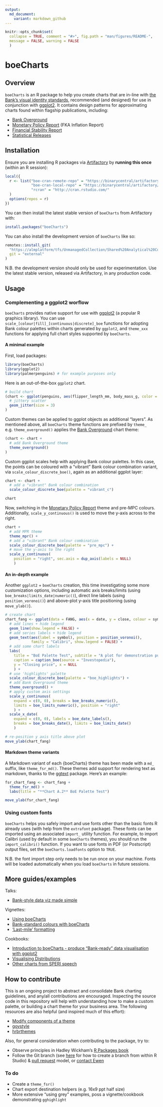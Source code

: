 ```yaml
---
output:
  md_document:
    variant: markdown_github
---
```


<!-- README.md is generated from README.Rmd. Please edit that file -->

```r
knitr::opts_chunk$set(
  collapse = TRUE, comment = "#>", fig.path = "man/figures/README-", 
  message = FALSE, warning = FALSE
  )
```

# boeCharts

## Overview

`boeCharts` is an R package to help you create charts that are in-line with [the Bank's visual identity standards](https://bankofengland.frontify.com/d/RPk6pMZziBFw/bank-standards), recommended (and designed) for use in conjunction with [ggplot2](https://ggplot2.tidyverse.org/). It contains design patterns for approximating charts found within flagship publications, including:

- [Bank Overground](https://www.bankofengland.co.uk/bank-overground)
- [Monetary Policy Report](https://www.bankofengland.co.uk/monetary-policy-report/2019/november-2019) (FKA Inflation Report)
- [Financial Stability Report](https://www.bankofengland.co.uk/financial-stability-report/2019/july-2019)
- [Statistical Releases](https://www.bankofengland.co.uk/statistics/money-and-credit/2019/april-2019)

## Installation

Ensure you are installing R packages via [Artifactory](https://binarycentral/artifactory/webapp/#/home) by **running this once** (within an R session):

```r
local({
  r <- list("boe-cran-remote-repo" = "https://binarycentral/artifactory/boe-cran-remote-repo/",
            "boe-cran-local-repo" = "https://binarycentral/artifactory/boe-cran-local-repo/",
            "rcran" = "http://cran.rstudio.com/"
  )
  options(repos = r)
})
```

You can then install the latest stable version of `boeCharts` from Artifactory with:

``` r
install.packages("boeCharts")
```

You can also install the development version of `boeCharts` like so:

```r
remotes::install_git(
  "https://almplatform/tfs/UnmanagedCollection/Shared%20Analytical%20Code/_git/boeCharts", 
  git = "external"
)
```

N.B. the development version should only be used for experimentation. Use the latest stable version, released via Artifactory, in any production code.

## Usage

### Complementing a ggplot2 worflow

`boeCharts` provides native support for use with [ggplot2](https://ggplot2.tidyverse.org/) (a popular R graphics library). You can use `scale_[colour|fill]_[continuous|discrete]_boe` functions for adopting Bank colour palettes within charts generated by `ggplot2`, and `theme_xxx` functions for applying full chart styles supported by `boeCharts`.

#### A minimal example

First, load packages:

```r
library(boeCharts)
library(ggplot2)
library(palmerpenguins) # for example purposes only
```

Here is an out-of-the-box `ggplot2` chart.

```r
# build chart
(chart <- ggplot(penguins, aes(flipper_length_mm, body_mass_g, color = species)) +
  # jittery scatter
  geom_jitter(size = 3)
)
```

Custom themes can be applied to ggplot objects as additional "layers". As mentioned above, all `boeCharts` theme functions are prefixed by `theme_` e.g. `theme_overground()` applies the [Bank Overground](https://www.bankofengland.co.uk/bank-overground) chart theme:

```r
(chart <- chart +
  # add Bank Overground theme
  theme_overground()
)
```

Custom ggplot scales help with applying Bank colour palettes. In this case, the points can be coloured with a "vibrant" Bank colour combination variant, via `scale_colour_discrete_boe()`, again as an additional ggplot layer:
 
```r
chart <- chart +
  # add a "vibrant" Bank colour combination
  scale_colour_discrete_boe(palette = "vibrant_c")

chart
```
 
Now, switching in the [Monetary Policy Report](https://www.bankofengland.co.uk/monetary-policy-report/2019/november-2019) theme and pre-MPC colours. Additionally, `scale_y_continuous()` is used to move the y-axis across to the right.

```r
chart +
  # add MPR theme
  theme_mpr() +
  # add a "vibrant" Bank colour combination
  scale_colour_discrete_boe(palette = "pre_mpc") +
  # move the y-axis to the right
  scale_y_continuous(
    position = "right", sec.axis = dup_axis(labels = NULL)
    )
```

#### An in-depth example

Another `ggplot2` + `boeCharts` creation, this time investigating some more customization options, including automatic axis breaks/limits (using `boe_breaks|limits_date|numeric()`), direct line labels (using `position_voronoi()`) and above-plot y-axis title positioning (using `move_ylab()`).

```r
# create chart
chart_fang <- ggplot(data = FANG, aes(x = date, y = close, colour = symbol)) +
  # add lines + hide legend
  geom_line(show.legend = FALSE) +
  # add series labels + hide legend
  geom_text(aes(label = symbol), position = position_voronoi(), 
            family = "Calibri", show.legend = FALSE) +
  # add some chart labels
  labs(
    title = "BoE Palette Test", subtitle = "A plot for demonstration purposes",
    caption = caption_boe(source = "Investopedia"),
    y = "Closing price", x = NULL
    ) +
  # use 'highlights' palette
  scale_colour_discrete_boe(palette = "boe_highlights") +
  # add Bank Overground theme
  theme_overground() +
  # apply custom axis settings
  scale_y_continuous(
    expand = c(0, 0), breaks = boe_breaks_numeric(), 
    limits = boe_limits_numeric(), position = "right"
    ) +
  scale_x_date(
    expand = c(0, 0), labels = boe_date_labels(),
    breaks = boe_breaks_date(), limits = boe_limits_date()
    )

# re-position y axis title above plot
move_ylab(chart_fang)
```

#### Markdown theme variants

A Markdown variant of each {boeCharts} theme has been made with a `md_` suffix, like `theme_fsr_md()`. These themes add support for rendering text as markdown, thanks to the [ggtext](https://wilkelab.org/ggtext/index.html) package. Here's an example:

```r
fsr_chart_fang <- chart_fang +
  theme_fsr_md() +
  labs(title = "**Chart A.2** BoE Palette Test")

move_ylab(fsr_chart_fang)
```


### Using custom fonts

`boeCharts` helps you safely import and use fonts other than the basic fonts R already uses (with help from the `extrafont` package). These fonts can be imported using an associated `import_` utility function. For example, to import Calibri (used by default in some `boeCharts` themes), you should run the `import_calibri()` function. If you want to use fonts in PDF (or Postscript) output files, set the `boeCharts.loadfonts` option to `TRUE`.

N.B. the font import step only needs to be run once on your machine. Fonts will be loaded automatically when you load `boeCharts` in future sessions.

## More guides/examples

Talks:

- [Bank-style data viz made simple](http://intranet/Banknav/IML.asp?svr=BOE-DMS&db=Analytical&id=8093829&v=0)

Vignettes:

- [Using boeCharts](http://collaborate/workspaces/RHelpCentre/R%20Markdown/using-boeCharts.html)
- [Bank-standard colours with boeCharts](http://collaborate/workspaces/RHelpCentre/R%20Markdown/Bank-standard-colours-with-boeCharts.html)
- [‘Last-mile’ formatting](http://collaborate/workspaces/RHelpCentre/R%20Markdown/last-mile-formatting.html)

Cookbooks:

- [Introduction to boeCharts - produce “Bank-ready” data visualisation with ggplot2](http://collaborate/workspaces/RHelpCentre/R%20Markdown/boeCharts_intro.html)
- [Visualising Distributions](http://collaborate/workspaces/RHelpCentre/R%20Markdown/ChartsVisualisingDistributions.html)
- [Other charts from SPERI speech](http://collaborate/workspaces/RHelpCentre/R%20Markdown/ChartsOthers.html)

## How to contribute

This is an ongoing project to abstract and consolidate Bank charting guidelines, and any/all contributions are encouraged. Inspecting the source code in this repository will help with understanding how to make a custom palette, or building a chart theme for your business area. The following resources are also helpful (and inspired much of this effort):

- [Modify components of a theme](https://ggplot2.tidyverse.org/reference/theme.html)
- [govstyle](https://github.com/ukgovdatascience/govstyle)
- [hrbrthemes](https://github.com/hrbrmstr/hrbrthemes)

Also, for general consideration when contributing to the package, try to:

- Observe principles in Hadley Wickham's [R Packages book](https://r-pkgs.org/)
- Follow the Git branch (see [here](https://blog.rstudio.com/2017/09/13/rstudio-v1.1-the-little-things/) for how to create a branch from within R Studio) & [pull request](https://docs.microsoft.com/en-us/azure/devops/repos/git/pullrequest?view=azure-devops) model, or [contact Ewen](mailto:ewen.henderson@bankofengland.co.uk)

### To do

- Create a `theme_fsr()`
- Chart export destination helpers (e.g. 16x9 ppt half size)
- More extensive "using grey" examples, poss a vignette/cookbook demonstrating `gghighlight`
